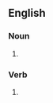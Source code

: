 ==English==

===Noun===
{{head|en|noun plural form}}

# {{plural of|slum|lang=en}}

===Verb===
{{head|en|verb form}}

# {{en-third-person singular of|slum}}